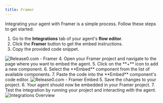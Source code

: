 ```yaml
---
title: Framer
---
```


Integrating your agent with Framer is a simple process. Follow these steps to get started: 
1. Go to the **Integrations** tab of your agent's **flow editor**.
2. Click the **Framer** button to get the embed instructions.
3. Copy the provided code snippet.
<Frame style={{ maxWidth: '400px' }}>
  <img src="/images/integrations/framer-integration.png" alt="Release0.com - Framer" />
</Frame>
4. Open your Framer project and navigate to the page where you want to embed the agent.
5. Click on the **+** icon to add a new component.
6. Select the **Embed** component from the list of available components.
7. Paste the code into the **Embed** component's code editor.
<Frame style={{ maxWidth: '400px' }}>
  <img src="/images/integrations/framer-embed.png" alt="Release0.com - Framer Embed" />
</Frame>
5. Save the changes to your project.
6. Your agent should now be embedded in your Framer project.
7. Test the integration by running your project and interacting with the agent.

<Frame style={{ maxWidth: '600px' }}>
  <img src="/images/integrations/framer-sample.png" alt="Integrations Overview" />
</Frame>

